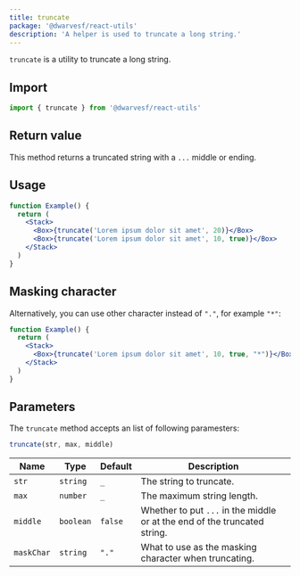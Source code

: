 ```yaml
---
title: truncate
package: '@dwarvesf/react-utils'
description: 'A helper is used to truncate a long string.'
---
```


`truncate` is a utility to truncate a long string.

## Import

```js
import { truncate } from '@dwarvesf/react-utils'
```

## Return value

This method returns a truncated string with a `...` middle or ending.

## Usage

```jsx
function Example() {
  return (
    <Stack>
      <Box>{truncate('Lorem ipsum dolor sit amet', 20)}</Box>
      <Box>{truncate('Lorem ipsum dolor sit amet', 10, true)}</Box>
    </Stack>
  )
}
```

## Masking character

Alternatively, you can use other character instead of `"."`, for example `"*"`:

```jsx
function Example() {
  return (
    <Stack>
      <Box>{truncate('Lorem ipsum dolor sit amet', 10, true, "*")}</Box>
    </Stack>
  )
}
```

## Parameters

The `truncate` method accepts an list of following paramesters:

```js
truncate(str, max, middle)
```

| Name       | Type      | Default | Description                                                               |
| ---------- | --------- | ------- | ------------------------------------------------------------------------- |
| `str`      | `string`  | `_`     | The string to truncate.                                                   |
| `max`      | `number`  | `_`     | The maximum string length.                                                |
| `middle`   | `boolean` | `false` | Whether to put `...` in the middle or at the end of the truncated string. |
| `maskChar` | `string`  | `"."`   | What to use as the masking character when truncating.                     |
